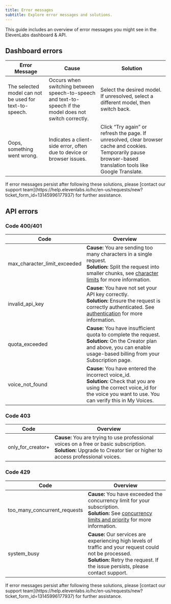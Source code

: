 ```yaml
---
title: Error messages
subtitle: Explore error messages and solutions.
---
```


This guide includes an overview of error messages you might see in the ElevenLabs dashboard & API.

## Dashboard errors

| Error Message                                          | Cause                                                                                                     | Solution                                                                                                                                                        |
| ------------------------------------------------------ | --------------------------------------------------------------------------------------------------------- | --------------------------------------------------------------------------------------------------------------------------------------------------------------- |
| The selected model can not be used for text-to-speech. | Occurs when switching between speech-to-speech and text-to-speech if the model does not switch correctly. | Select the desired model. If unresolved, select a different model, then switch back.                                                                            |
| Oops, something went wrong.                            | Indicates a client-side error, often due to device or browser issues.                                     | Click “Try again” or refresh the page. If unresolved, clear browser cache and cookies. Temporarily pause browser-based translation tools like Google Translate. |

<Note>
  If error messages persist after following these solutions, please [contact our support
  team](https://help.elevenlabs.io/hc/en-us/requests/new?ticket_form_id=13145996177937) for further
  assistance.
</Note>

## API errors

### Code 400/401

| Code                               | Overview                                                                                                                                                                                                   |
| ---------------------------------- | ---------------------------------------------------------------------------------------------------------------------------------------------------------------------------------------------------------- |
| max_character_limit_exceeded <br/> | **Cause:** You are sending too many characters in a single request. <br/> **Solution:** Split the request into smaller chunks, see [character limits](/docs/models#character-limits) for more information. |
| invalid_api_key                    | **Cause:** You have not set your API key correctly. <br/> **Solution:** Ensure the request is correctly authenticated. See [authentication](/docs/api-reference/authentication) for more information.      |
| quota_exceeded                     | **Cause:** You have insufficient quota to complete the request. <br/> **Solution:** On the Creator plan and above, you can enable usage-based billing from your Subscription page.                         |
| voice_not_found                    | **Cause:** You have entered the incorrect voice_id. <br/> **Solution:** Check that you are using the correct voice_id for the voice you want to use. You can verify this in My Voices.                     |

### Code 403

| Code              | Overview                                                                                                                                                                   |
| ----------------- | -------------------------------------------------------------------------------------------------------------------------------------------------------------------------- |
| only_for_creator+ | **Cause:** You are trying to use professional voices on a free or basic subscription. <br/> **Solution:** Upgrade to Creator tier or higher to access professional voices. |

### Code 429

| Code                               | Overview                                                                                                                                                                                                |
| ---------------------------------- | ------------------------------------------------------------------------------------------------------------------------------------------------------------------------------------------------------- |
| too_many_concurrent_requests <br/> | **Cause:** You have exceeded the concurrency limit for your subscription. <br/> **Solution:** See [concurrency limits and priority](/docs/models#concurrency-limits-and-priority) for more information. |
| system_busy                        | **Cause:** Our services are experiencing high levels of traffic and your request could not be processed. <br/> **Solution:** Retry the request. If the issue persists, please contact support.          |

<Note>
  If error messages persist after following these solutions, please [contact our support
  team](https://help.elevenlabs.io/hc/en-us/requests/new?ticket_form_id=13145996177937) for further
  assistance.
</Note>
